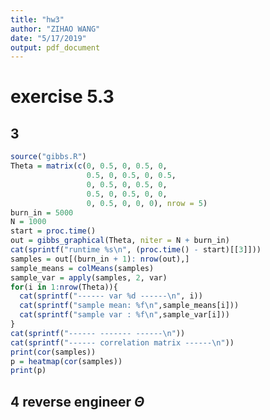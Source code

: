 ```yaml
---
title: "hw3"
author: "ZIHAO WANG"
date: "5/17/2019"
output: pdf_document
---
```


# exercise 5.3

## 3
```r
source("gibbs.R")
Theta = matrix(c(0, 0.5, 0, 0.5, 0, 
                 0.5, 0, 0.5, 0, 0.5,
                 0, 0.5, 0, 0.5, 0, 
                 0.5, 0, 0.5, 0, 0,
                 0, 0.5, 0, 0, 0), nrow = 5)
burn_in = 5000
N = 1000
start = proc.time()
out = gibbs_graphical(Theta, niter = N + burn_in)
cat(sprintf("runtime %s\n", (proc.time() - start)[[3]]))
samples = out[(burn_in + 1): nrow(out),]
sample_means = colMeans(samples)
sample_var = apply(samples, 2, var)
for(i in 1:nrow(Theta)){
  cat(sprintf("------ var %d ------\n", i))
  cat(sprintf("sample mean: %f\n",sample_means[i]))
  cat(sprintf("sample var : %f\n",sample_var[i]))
}
cat(sprintf("------ ------- ------\n"))
cat(sprintf("------ correlation matrix ------\n"))
print(cor(samples))
p = heatmap(cor(samples))
print(p)
```


## 4 reverse engineer $\Theta$
```r

```





















